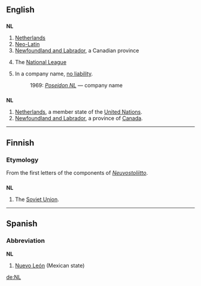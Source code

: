 {{see|.nl}}

==English==

==={{initialism}}===
'''NL'''

# [[Netherlands]]
# [[Neo-Latin]]
# [[Newfoundland and Labrador]], a Canadian province
# {{baseball}} The [[National League]]
# {{AU}} {{finance}} In a company name, [[no liability]].
#: 1969: ''[[w:Poseidon NL|Poseidon NL]]'' &mdash; company name
==={{abbreviation}}===
'''NL'''
#[[Netherlands]], a member state of the [[United Nations]].
#[[Newfoundland and Labrador]], a province of [[Canada]].


----

==Finnish==

===Etymology===
From the first letters of the components of ''[[Neuvostoliitto]]''.

==={{initialism}}===
'''NL'''

# The [[Soviet Union]].

----

==Spanish==

===Abbreviation===
'''NL'''

# [[Nuevo León]] (Mexican state)

[[de:NL]]